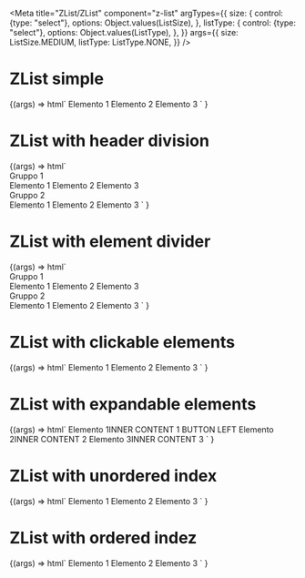 
<Meta
  title="ZList/ZList"
  component="z-list"
  argTypes={{
    size: {
      control: {type: "select"},
      options: Object.values(ListSize),
    },
    listType: {
      control: {type: "select"},
      options: Object.values(ListType),
    },
  }}
  args={{
    size: ListSize.MEDIUM,
    listType: ListType.NONE,
  }}
/>

# ZList simple

<Canvas>
  <Story name="z-list-simple">
    {(args) =>
      html`
        <z-list
          list-type=${args.listType}
          size=${args.size}
        >
          <z-list-element
            list-type=${args.listType}
            size=${args.size}
            >Elemento 1</z-list-element
          >
          <z-list-element
            list-type=${args.listType}
            size=${args.size}
            >Elemento 2</z-list-element
          >
          <z-list-element
            list-type=${args.listType}
            size=${args.size}
            >Elemento 3</z-list-element
          >
        </z-list>
      `
    }
  </Story>
</Canvas>

<ArgsTable of="z-list" />

# ZList with header division

<Canvas>
  <Story name="z-list-with-header-divider">
    {(args) =>
      html`<z-list>
        <z-list-group divider-type="header">
          <div slot="header-title">Gruppo 1</div>
          <z-list-element
            list-type=${args.listType}
            size=${args.size}
            >Elemento 1</z-list-element
          >
          <z-list-element
            list-type=${args.listType}
            size=${args.size}
            >Elemento 2</z-list-element
          >
          <z-list-element
            list-type=${args.listType}
            size=${args.size}
            >Elemento 3</z-list-element
          >
        </z-list-group>
        <z-list-group divider-type="header">
          <div slot="header-title">Gruppo 2</div>
          <z-list-element
            list-type=${args.listType}
            size=${args.size}
            >Elemento 1</z-list-element
          >
          <z-list-element
            list-type=${args.listType}
            size=${args.size}
            >Elemento 2</z-list-element
          >
          <z-list-element
            list-type=${args.listType}
            size=${args.size}
            >Elemento 3</z-list-element
          >
        </z-list-group>
      </z-list> `
    }
  </Story>
</Canvas>

# ZList with element divider

<Canvas>
  <Story name="z-list-with-element-divider">
    {(args) =>
      html`<z-list>
        <z-list-group divider-type="element">
          <div slot="header-title">Gruppo 1</div>
          <z-list-element
            list-type=${args.listType}
            size=${args.size}
            >Elemento 1</z-list-element
          >
          <z-list-element
            list-type=${args.listType}
            size=${args.size}
            >Elemento 2</z-list-element
          >
          <z-list-element
            list-type=${args.listType}
            size=${args.size}
            >Elemento 3</z-list-element
          >
        </z-list-group>
        <z-list-group divider-type="element">
          <div slot="header-title">Gruppo 2</div>
          <z-list-element
            list-type=${args.listType}
            size=${args.size}
            >Elemento 1</z-list-element
          >
          <z-list-element
            list-type=${args.listType}
            size=${args.size}
            >Elemento 2</z-list-element
          >
          <z-list-element
            list-type=${args.listType}
            size=${args.size}
            >Elemento 3</z-list-element
          >
        </z-list-group>
      </z-list>`
    }
  </Story>
</Canvas>

# ZList with clickable elements

<Canvas>
  <Story name="z-list-with-clickable-elements">
    {(args) =>
      html`<z-list>
        <z-list-group>
          <z-list-element clickable>Elemento 1</z-list-element>
          <z-list-element clickable>Elemento 2</z-list-element>
          <z-list-element clickable>Elemento 3</z-list-element>
        </z-list-group>
      </z-list>`
    }
  </Story>
</Canvas>

# ZList with expandable elements

<Canvas>
  <Story name="z-list-with-expandable-elements">
    {(args) =>
      html`<z-list size="large">
        <z-list-group divider-type="element">
          <z-list-element
            expandable
            align-button="left"
            expandable-style="accordion"
            ><span>Elemento 1</span><span slot="inner-content">INNER CONTENT 1 BUTTON LEFT</span></z-list-element
          >
          <z-list-element
            expandable
            align-button="right"
            expandable-style="menu"
            ><span>Elemento 2</span><span slot="inner-content">INNER CONTENT 2</span></z-list-element
          >
          <z-list-element
            expandable
            align-button="right"
            expandable-style="menu"
            ><span>Elemento 3</span><span slot="inner-content">INNER CONTENT 3</span></z-list-element
          >
        </z-list-group>
      </z-list>`
    }
  </Story>
</Canvas>

# ZList with unordered index

<Canvas>
  <Story
    name="z-list-with-unordered-index"
    parameters={{
      controls: {
        exclude: ["size", "listType"],
      },
    }}
  >
    {(args) =>
      html`<z-list list-type="unordered">
        <z-list-element list-type="unordered">Elemento 1</z-list-element>
        <z-list-element list-type="unordered">Elemento 2</z-list-element>
        <z-list-element list-type="unordered">Elemento 3</z-list-element>
      </z-list>`
    }
  </Story>
</Canvas>

# ZList with ordered indez

<Canvas>
  <Story
    name="z-list-with-ordered-index"
    parameters={{
      controls: {
        exclude: ["size", "listType"],
      },
    }}
  >
    {(args) =>
      html`<z-list list-type="ordered">
        <z-list-element list-type="ordered">Elemento 1</z-list-element>
        <z-list-element list-type="ordered">Elemento 2</z-list-element>
        <z-list-element list-type="ordered">Elemento 3</z-list-element>
      </z-list>`
    }
  </Story>
</Canvas>

<ArgsTable of="z-list" />
